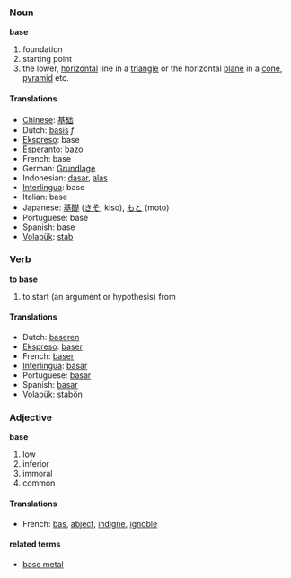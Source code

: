 === Noun ===
'''base'''
#foundation
#starting point
#the lower, [[horizontal]] line in a [[triangle]] or the horizontal [[plane]] in a [[cone]], [[pyramid]] etc.

==== Translations ====
*[[Chinese]]: [[基础]]
*Dutch: [[basis]] ''f''
*[[Ekspreso]]: base
*[[Esperanto]]: [[bazo]]
*French: base 
*German: [[Grundlage]] 
*Indonesian: [[dasar]], [[alas]]
*[[Interlingua]]: base 
*Italian: base 
*Japanese: [[基礎]] ([[きそ]], kiso), [[もと]] (moto)
*Portuguese: base 
*Spanish: base 
*[[Volapük]]: [[stab]]

=== Verb ===
'''to base'''
#to start (an argument or hypothesis) from

==== Translations ====
*Dutch: [[baseren]]
*[[Ekspreso]]: [[baser]]
*French: [[baser]] 
*[[Interlingua]]: [[basar]] 
*Portuguese: [[basar]] 
*Spanish: [[basar]] 
*[[Volapük]]: [[stabön]]

=== Adjective ===
'''base'''
#low
#inferior
#immoral
#common

==== Translations ====
*French: [[bas]], [[abject]], [[indigne]], [[ignoble]]

====related terms====
*[[base metal]]